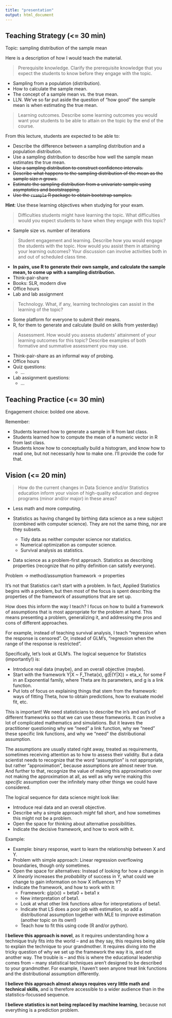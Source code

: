 ```yaml
---
title: "presentation"
output: html_document
---
```


## Teaching Strategy (<= 30 min)

Topic: sampling distribution of the sample mean

Here is a description of how I would teach the material.

> Prerequisite knowledge. Clarify the prerequisite knowledge that you expect the students to know before they engage with the topic.

- Sampling from a population (distribution).
- How to calculate the sample mean.
- The concept of a sample mean vs. the true mean.
- LLN. We've so far put aside the question of "how good" the sample mean is when estimating the true mean.

> Learning outcomes. Describe some learning outcomes you would want your students
to be able to attain on the topic by the end of the course.

From this lecture, students are expected to be able to:

- Describe the difference between a sampling distribution and a population distribution.
- Use a sampling distribution to describe how well the sample mean estimates the true mean.
- ~~Use a sampling distribution to construct confidence intervals.~~
- ~~Describe what happens to the sampling distribution of the mean as the sample size $n$ grows.~~
- ~~Estimate the sampling distribution from a univariate sample using asymptotics and bootstrapping.~~
- ~~Use the `rsample` R package to obtain bootstrap samples.~~

**Hint**: Use these learning objectives when studying for your exam. 

> Difficulties students might have learning the topic. What difficulties would you
expect students to have when they engage with this topic?

- Sample size vs. number of iterations

> Student engagement and learning. Describe how you would engage the students with
the topic. How would you assist them in attaining your learning outcomes? Your
discussion can involve activities both in and out of scheduled class time.

- __In pairs, use R to generate their own sample, and calculate the sample mean, to come up with a sampling distribution.__
- Think-pair-share
- Books: SLR, modern dive
- Office hours
- Lab and lab assignment

> Technology. What, if any, learning technologies can assist in the learning of the
topic?

- Some platform for everyone to submit their means.
- R, for them to generate and calculate (build on skills from yesterday)

> Assessment. How would you assess students' attainment of your learning outcomes
for this topic? Describe examples of both formative and summative assessment you
may use.

- Think-pair-share as an informal way of probing.
- Office hours
- Quiz questions:
	- ...
- Lab assignment questions:
	- ...

## Teaching Practice (<= 30 min)

Engagement choice: bolded one above.

Remember:

- Students learned how to generate a sample in R from last class.
- Students learned how to compute the mean of a numeric vector in R from last class.
- Students know how to conceptually build a histogram, and know how to read one, but not necessarily how to make one. I'll provide the code for that. 

## Vision (<= 20 min)

> How do the current changes in Data Science and/or Statistics education inform your
vision of high-quality education and degree programs (minor and/or major) in these
areas?

- Less math and more computing.

- Statistics as having changed by birthing data science as a new subject (combined with computer science). They are not the same thing, nor are they subsets.
	- Tidy data as neither computer science nor statistics.
	- Numerical optimization as computer science.
	- Survival analysis as statistics.
- Data science as a problem-first approach. Statistics as describing properties (recognize that no pithy definition can satisfy everyone).


Problem -> method/assumption framework -> properties

It's not that Statistics can't start with a problem. In fact, Applied Statistics begins with a problem, but then most of the focus is spent describing the properties of the framework of assumptions that are set up.

How does this inform the way I teach? I focus on how to build a framework of assumptions that is most appropriate for the problem at hand. This means presenting a problem, generalizing it, and addressing the pros and cons of different approaches. 

For example, instead of teaching survival analysis, I teach "regression when the response is censored". Or, instead of GLM's, "regression when the range of the response is restricted".

Specifically, let's look at GLM's. The logical sequence for Statistics (importantly!) is:

- Introduce real data (maybe), and an overall objective (maybe).
- Start with the framework Y|X ~ F_Theta(x), g(E(Y|X)) = eta_x, for some F in an Exponential family, where Theta are its parameters, and g is a link function.
- Put lots of focus on explaining things that stem from the framework: ways of fitting Theta, how to obtain predictions, how to evaluate model fit, etc.

This is important! We need statisticians to describe the in's and out's of different frameworks so that we can use these frameworks. It can involve a lot of complicated mathematics and simulations. But it leaves the practitioner questioning why we "need" a link function, why we "need" these specific link functions, and why we "need" the distributional assumption.

The assumptions are usually stated right away, treated as requirements, sometimes receiving attention as to how to assess their validity. But a data scientist needs to recognize that the word "assumption" is not appropriate, but rather "approximation", because assumptions are almost never true. And further to that, recognize the value of making this approximation over not making the approximation at all, as well as why we're making _this specific_ assumption over the infinitely many other things we could have considered. 

The logical sequence for data science might look like: 

- Introduce real data and an overall objective.
- Describe why a simple approach _might_ fall short, and how sometimes this might not be a problem.
- Open the space for thinking about alternative possibilities.
- Indicate the decisive framework, and how to work with it.

Example:

- Example: binary response, want to learn the relationship between X and Y.
- Problem with simple approach: Linear regression overflowing boundaries, though only sometimes.
- Open the space for alternatives: Instead of looking for how a change in X _linearly_ increases the _probability_ of success in Y, what could we change to gain information on how X influences Y?
- Indicate the framework, and how to work with it:
	- Framework: g(p(x)) = beta0 + beta1 x
	- New interpretation of beta1. 
	- Look at what other link functions allow for interpretations of beta1.
	- Indicate that LS does a poor job with estimation, so add a distributional assumption together with MLE to improve estimation (another topic on its own!)
	- Teach how to fit this using code (R and/or python).

__I believe this approach is novel__, as it requires understanding how a technique truly fits into the world -- and as they say, this requires being able to explain the technique to your grandmother. It requires diving into the tricky question of why we set up the framework the way it is, and not another way. The trouble is -- and this is where the educational leadership comes from -- many statistical techniques aren't designed to be described to your grandmother. For example, I haven't seen anyone treat link functions and the distributional assumption differently.

__I believe this approach almost always requires very little math and technical skills__, and is therefore accessible to a wider audience than in the statistics-focussed sequence.

__I believe statistics is not being replaced by machine learning__, because not everything is a prediction problem. 




